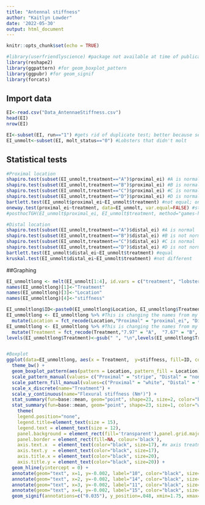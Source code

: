 ---
title: "Antennal stiffness"
author: "Kaitlyn Lowder"
date: '2022-05-30'
output: html_document
---

```{r setup, include=FALSE}
knitr::opts_chunk$set(echo = TRUE)

#library(userfriendlyscience) #package not available at time of publication anymore
library(reshape2)
library(ggpattern) #for geom_boxplot_pattern
library(ggpubr) #for geom_signif
library(forcats)

```

## Import data

```{r}

EI<-read.csv("Data_AntennaeStiffness.csv")
head(EI)
nrow(EI)

EI<-subset(EI, run=="1") #gets rid of duplicate test; better because second test may be on a weakened structure
EI_unmolt<-subset(EI, molt_status=="0") #Lobsters that didn't molt

```


## Statistical tests

```{r}
#Proximal location
shapiro.test(subset(EI_unmolt,treatment=="A")$proximal_ei) #A is normal
shapiro.test(subset(EI_unmolt,treatment=="B")$proximal_ei) #B is normal
shapiro.test(subset(EI_unmolt,treatment=="C")$proximal_ei) #C is normal
shapiro.test(subset(EI_unmolt,treatment=="D")$proximal_ei) #D is normal
bartlett.test(EI_unmolt$proximal_ei~EI_unmolt$treatment) #not equal; one high data point in A
oneway.test(proximal_ei~treatment, data=EI_unmolt, var.equal=FALSE) #statistically significant
#posthocTGH(EI_unmolt$proximal_ei, EI_unmolt$treatment, method="games-howell", digits=4) #B &D are different 

#Distal location
shapiro.test(subset(EI_unmolt,treatment=="A")$distal_ei) #A is normal
shapiro.test(subset(EI_unmolt,treatment=="B")$distal_ei) #B is not normal
shapiro.test(subset(EI_unmolt,treatment=="C")$distal_ei) #C is normal
shapiro.test(subset(EI_unmolt,treatment=="D")$distal_ei) #D is not normal
bartlett.test(EI_unmolt$distal_ei~EI_unmolt$treatment) #equal
kruskal.test(EI_unmolt$distal_ei~EI_unmolt$treatment) #not different
```

##Graphing

```{r}

EI_unmoltlong <- melt(EI_unmolt[1:4], id.vars = c("treatment", "lobster"))
names(EI_unmoltlong)[1]<-"Treatment"
names(EI_unmoltlong)[3]<-"Location"
names(EI_unmoltlong)[4]<-"stiffness"

EI_unmoltlong$ID<-paste0(EI_unmoltlong$Location, EI_unmoltlong$Treatment) #creates ID for textures later
EI_unmoltlong <- EI_unmoltlong %>% #This is changing the names from my defaults to what I want on the graphs
  mutate(Location = fct_recode(Location,"Proximal" = "proximal_ei", "Distal" = "distal_ei"))
EI_unmoltlong <- EI_unmoltlong %>% #This is changing the names from my defaults to what I want on the graphs
  mutate(Treatment = fct_recode(Treatment,"7.97" = "A",  "7.67" = "B", "7.67 ±0.10" = "D", "7.67 ±0.05" = "C"))
levels(EI_unmoltlong$Treatment)<-gsub(" ", "\n",levels(EI_unmoltlong$Treatment))


#Boxplot
ggplot(data=EI_unmoltlong, aes(x = Treatment,  y=stiffness, fill=ID, color=ID)) + 
  theme_bw() +
  geom_boxplot_pattern(aes(pattern = Location, pattern_fill = Location), pattern_density = 0.35, outlier.shape = NA) +
  scale_pattern_manual(values= c("Proximal" = "stripe", "Distal" = "none")) + # manually assign pattern
  scale_pattern_fill_manual(values=c("Proximal" = "white", "Distal" = "black"))  +
  scale_x_discrete(name="Treatment") +
  scale_y_continuous(name="Flexural stiffness (Nm²)") + 
  stat_summary(fun=base::mean, geom="point", shape=23, size=2, color="black", position=position_dodge(width=-0.75)) +    
  stat_summary(fun=base::mean, geom="point", shape=23, size=1, color="white", position=position_dodge(width=-0.75)) + 
    theme(
    legend.position="none",
    legend.title=element_text(size = 15), 
    legend.text = element_text(size = 12),
    panel.background = element_rect(fill='transparent'),panel.grid.major=element_blank(), panel.grid.minor = element_blank(), 
    panel.border = element_rect(fill=NA, colour='black'), 
    axis.text.x  = element_text(color="black", size=17), #x axis treatment labels
    axis.text.y  = element_text(color="black", size=17), 
    axis.title.x = element_text(color="black", size=20),
    axis.title.y = element_text(color="black", size=20)) + 
  geom_hline(yintercept = 0) +
  annotate(geom="text", x=1, y=-0.002, label="10", color="black", size=5) +
  annotate(geom="text", x=2, y=-0.002, label="14", color="black", size=5) +
  annotate(geom="text", x=3, y=-0.002, label="11", color="black", size=5) +
  annotate(geom="text", x=4, y=-0.002, label="15", color="black", size=5) +
  geom_signif(annotations=c("0.035"), y_position=.048, xmin=1.75, xmax=3.75, tip_length = c(0.01, 0.01)) 

```

